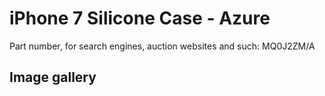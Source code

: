 
# iPhone 7 Silicone Case - Azure

Part number, for search engines, auction websites and such: MQ0J2ZM/A

## Image gallery

<div style={{ width: '100%', maxWidth: '768px' }}>
<GalleryComponent
    images={[
      {
        original: "/everysource/MQ0J2.webp",
        thumbnail: "/everypreview/MQ0J2.webp",
      },
      {
        original: "/everysource/MQ0J2_AV1_GOLD.webp",
        thumbnail: "/everypreview/MQ0J2_AV1_GOLD.webp",
      },
      {
        original: "/everysource/MQ0J2_AV1_JET_BLACK.webp",
        thumbnail: "/everypreview/MQ0J2_AV1_JET_BLACK.webp",
      },
      {
        original: "/everysource/MQ0J2_AV1_RED.webp",
        thumbnail: "/everypreview/MQ0J2_AV1_RED.webp",
      },
      {
        original: "/everysource/MQ0J2_AV1_SILVER.webp",
        thumbnail: "/everypreview/MQ0J2_AV1_SILVER.webp",
      },
      {
        original: "/everysource/MQ0J2_AV2.webp",
        thumbnail: "/everypreview/MQ0J2_AV2.webp",
      }
    ]}
  />
</div>
